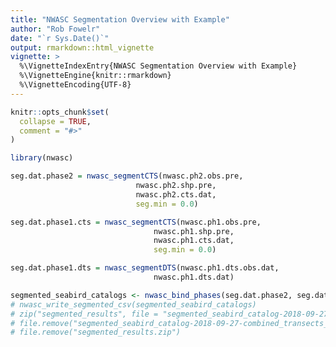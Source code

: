```yaml
---
title: "NWASC Segmentation Overview with Example"
author: "Rob Fowelr"
date: "`r Sys.Date()`"
output: rmarkdown::html_vignette
vignette: >
  %\VignetteIndexEntry{NWASC Segmentation Overview with Example}
  %\VignetteEngine{knitr::rmarkdown}
  %\VignetteEncoding{UTF-8}
---
```


```r
knitr::opts_chunk$set(
  collapse = TRUE,
  comment = "#>"
)
```

```r
library(nwasc)
```


```r
seg.dat.phase2 = nwasc_segmentCTS(nwasc.ph2.obs.pre,
                            nwasc.ph2.shp.pre,
                            nwasc.ph2.cts.dat,
                            seg.min = 0.0)
```





```r
seg.dat.phase1.cts = nwasc_segmentCTS(nwasc.ph1.obs.pre,
                                nwasc.ph1.shp.pre,
                                nwasc.ph1.cts.dat,
                                seg.min = 0.0)
```


```r
seg.dat.phase1.dts = nwasc_segmentDTS(nwasc.ph1.dts.obs.dat,
                                nwasc.ph1.dts.dat)
```



```r

segmented_seabird_catalogs <- nwasc_bind_phases(seg.dat.phase2, seg.dat.phase1.cts, seg.dat.phase1.dts)
# nwasc_write_segmented_csv(segmented_seabird_catalogs)
# zip("segmented_results", file = "segmented_seabird_catalog-2018-09-27-combined_transects_3 .csv")
# file.remove("segmented_seabird_catalog-2018-09-27-combined_transects_3 .csv")
# file.remove("segmented_results.zip")

```
